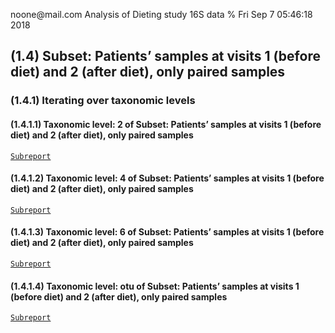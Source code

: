 noone@mail.com
Analysis of Dieting study 16S data
% Fri Sep  7 05:46:18 2018



## \(1.4\) Subset: Patients' samples at visits 1 (before diet) and 2 (after diet), only paired samples




### \(1.4.1\) Iterating over taxonomic levels




#### \(1.4.1.1\) Taxonomic level: 2 of Subset: Patients' samples at visits 1 (before diet) and 2 (after diet), only paired samples

[`Subreport`](./1.4.1.1-report.html)


#### \(1.4.1.2\) Taxonomic level: 4 of Subset: Patients' samples at visits 1 (before diet) and 2 (after diet), only paired samples

[`Subreport`](./1.4.1.2-report.html)


#### \(1.4.1.3\) Taxonomic level: 6 of Subset: Patients' samples at visits 1 (before diet) and 2 (after diet), only paired samples

[`Subreport`](./1.4.1.3-report.html)


#### \(1.4.1.4\) Taxonomic level: otu of Subset: Patients' samples at visits 1 (before diet) and 2 (after diet), only paired samples

[`Subreport`](./1.4.1.4-report.html)